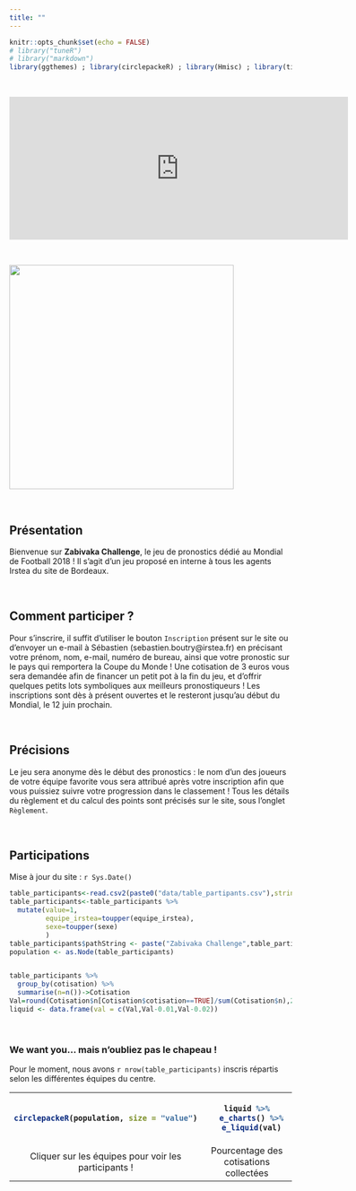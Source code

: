 ```yaml
---
title: ""
---
```



<style>
  .col2 {
    columns: 2 200px;         /* number of columns and width in pixels*/
    -webkit-columns: 2 200px; /* chrome, safari */
    -moz-columns: 2 200px;    /* firefox */
  }
</style>



```r
knitr::opts_chunk$set(echo = FALSE)
# library("tuneR")
# library("markdown")
library(ggthemes) ; library(circlepackeR) ; library(Hmisc) ; library(tidyverse) ; library(echarts4r) ; library(magrittr) ; library(data.tree) ; library(flexdashboard)
```

<br>
  
<div align="center">
<iframe src="https://free.timeanddate.com/countdown/i69tenl8/n1288/cf113/cm0/cu4/ct0/cs0/ca0/cr0/ss0/cac000/cpc000/pct/tc000/fs150/szw602/szh253/tatIl%20est%20encore%20temps%20de%20vous%20inscrire%20!/tac000/tpc000/matIl%20vous%20reste%20%3A%20/mac000/mpc000/iso2018-06-12T00:00:00/bo2" allowTransparency="true" frameborder="0" width="604" height="255"></iframe>
</div>
      
<br>

<img src="img/Dessin_site.png" width="400" class="center">

<br>

## Présentation

Bienvenue sur **Zabivaka Challenge**, le jeu de pronostics dédié au Mondial de Football 2018 ! Il s’agit d’un jeu proposé en interne à tous les agents Irstea du site de Bordeaux.

<br>

## Comment participer ?

Pour s’inscrire, il suffit d’utiliser le bouton `Inscription` présent sur le site ou d’envoyer un e-mail à Sébastien (sebastien.boutry@irstea.fr) en précisant votre prénom, nom, e-mail, numéro de bureau, ainsi que votre pronostic sur le pays qui remportera la Coupe du Monde ! Une cotisation de 3 euros vous sera demandée afin de financer un petit pot à la fin du jeu, et d’offrir quelques petits lots symboliques aux meilleurs pronostiqueurs ! Les inscriptions sont dès à présent ouvertes et le resteront jusqu’au début du Mondial, le 12 juin prochain.

<br>

## Précisions


Le jeu sera anonyme dès le début des pronostics : le nom d’un des joueurs de votre équipe favorite vous sera attribué après votre inscription afin que vous puissiez suivre votre progression dans le classement ! Tous les détails du règlement et du calcul des points sont précisés sur le site, sous l’onglet `Règlement`.

<br>


## Participations
Mise à jour du site : `r Sys.Date()`
```r
table_participants<-read.csv2(paste0("data/table_partipants.csv"),stringsAsFactors = FALSE,fileEncoding = "utf-8")
table_participants<-table_participants %>% 
  mutate(value=1, 
         equipe_irstea=toupper(equipe_irstea),
         sexe=toupper(sexe)
         )
table_participants$pathString <- paste("Zabivaka Challenge",table_participants$equipe_irstea,table_participants$prenom, sep = "/")
population <- as.Node(table_participants)


table_participants %>%  
  group_by(cotisation) %>% 
  summarise(n=n())->Cotisation
Val=round(Cotisation$n[Cotisation$cotisation==TRUE]/sum(Cotisation$n),2)
liquid <- data.frame(val = c(Val,Val-0.01,Val-0.02))
```
 <br>

### We want you... mais n'oubliez pas le chapeau !

Pour le moment, nous avons `r nrow(table_participants)` inscris répartis selon les différentes équipes du centre.
<br>

<font size="3"> 
<table border="0" cellpadding="0" cellspacing="0" width="100%" valign="middle" align="center"><tr><th width="55%" align="center">
```r
circlepackeR(population, size = "value")
``` 
</th><th width="45%" align="center" valign="middle">
```r
liquid %>%
  e_charts() %>%
  e_liquid(val)
```
</th></tr><tr align="center"><td>Cliquer sur les équipes pour voir les participants !</td><td>Pourcentage des cotisations collectées</td></tr></table></font> 

<br>
<br>

